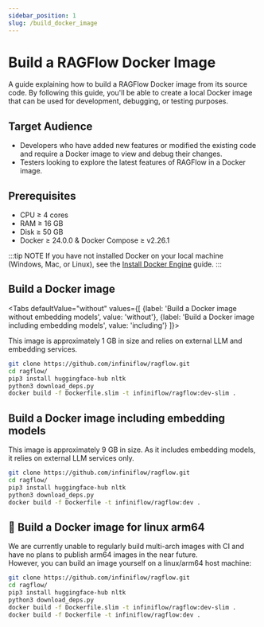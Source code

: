 ```yaml
---
sidebar_position: 1
slug: /build_docker_image
---
```


# Build a RAGFlow Docker Image

A guide explaining how to build a RAGFlow Docker image from its source code. By following this guide, you'll be able to create a local Docker image that can be used for development, debugging, or testing purposes.

## Target Audience

- Developers who have added new features or modified the existing code and require a Docker image to view and debug their changes.
- Testers looking to explore the latest features of RAGFlow in a Docker image.

## Prerequisites

- CPU &ge; 4 cores
- RAM &ge; 16 GB
- Disk &ge; 50 GB
- Docker &ge; 24.0.0 & Docker Compose &ge; v2.26.1

:::tip NOTE
If you have not installed Docker on your local machine (Windows, Mac, or Linux), see the [Install Docker Engine](https://docs.docker.com/engine/install/) guide.
:::

## Build a Docker image

<Tabs
  defaultValue="without"
  values={[
    {label: 'Build a Docker image without embedding models', value: 'without'},
    {label: 'Build a Docker image including embedding models', value: 'including'}
  ]}>
  <TabItem value="without">

This image is approximately 1 GB in size and relies on external LLM and embedding services.

```bash
git clone https://github.com/infiniflow/ragflow.git
cd ragflow/
pip3 install huggingface-hub nltk
python3 download_deps.py
docker build -f Dockerfile.slim -t infiniflow/ragflow:dev-slim .
```

  </TabItem>
  <TabItem value="including">

## Build a Docker image including embedding models

This image is approximately 9 GB in size. As it includes embedding models, it relies on external LLM services only.  

```bash
git clone https://github.com/infiniflow/ragflow.git
cd ragflow/
pip3 install huggingface-hub nltk
python3 download_deps.py
docker build -f Dockerfile -t infiniflow/ragflow:dev .
```

  </TabItem>
  <TabItem value="linux/arm64">

## 🔧 Build a Docker image for linux arm64

We are currently unable to regularly build multi-arch images with CI and have no plans to publish arm64 images in the near future.  
However, you can build an image yourself on a linux/arm64 host machine:

```bash
git clone https://github.com/infiniflow/ragflow.git
cd ragflow/
pip3 install huggingface-hub nltk
python3 download_deps.py
docker build -f Dockerfile.slim -t infiniflow/ragflow:dev-slim .
docker build -f Dockerfile -t infiniflow/ragflow:dev .
```
  </TabItem>

</Tabs>